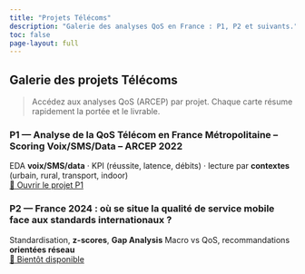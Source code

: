 ```yaml
---
title: "Projets Télécoms"
description: "Galerie des analyses QoS en France : P1, P2 et suivants."
toc: false
page-layout: full
---
```


## Galerie des projets Télécoms

> Accédez aux analyses QoS (ARCEP) par projet. Chaque carte résume rapidement la portée et le livrable.

::: {.cards}
::: {.card}
### P1 — Analyse de la QoS Télécom en France Métropolitaine – Scoring Voix/SMS/Data – ARCEP 2022
EDA **voix/SMS/data** · KPI (réussite, latence, débits) · lecture par **contextes** (urbain, rural, transport, indoor)  
[🚀 Ouvrir le projet P1](projet1_arcep2022.qmd){.btn .btn-primary}
:::

::: {.card}
### P2 — France 2024 : où se situe la qualité de service mobile face aux standards internationaux ?
Standardisation, **z-scores**, **Gap Analysis** Macro vs QoS, recommandations **orientées réseau**  
[🔧 Bientôt disponible](#){.btn .btn-outline-secondary}
:::
:::
